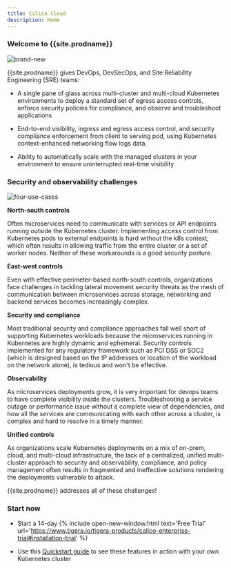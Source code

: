 ```yaml
---
title: Calico Cloud
description: Home
---
```


### Welcome to {{site.prodname}}

![brand-new]({{site.baseurl}}/images/brand-new.png)

{{site.prodname}} gives DevOps, DevSecOps, and Site Reliability Engineering (SRE) teams:

- A single pane of glass across multi-cluster and multi-cloud Kubernetes environments to deploy a standard set of egress access controls, enforce security policies for compliance, and observe and troubleshoot applications 

- End-to-end visibility, ingress and egress access control, and security compliance enforcement from client to serving pod, using Kubernetes context-enhanced networking flow logs data. 

- Ability to automatically scale with the managed clusters in your environment to ensure uninterrupted real-time visibility

### Security and observability challenges

![four-use-cases]({{site.baseurl}}/images/four-use-cases.png)

**North-south controls**

Often microservices need to communicate with services or API endpoints running outside the Kubernetes cluster. Implementing access control from Kubernetes pods to external endpoints is hard without the k8s context, which often results in allowing traffic from the entire cluster or a set of worker nodes. Neither of these workarounds is a good security posture. 

**East-west controls**

Even with effective perimeter-based north-south controls, organizations face challenges in tackling lateral movement security threats as the mesh of communication between microservices across storage, networking and backend services becomes increasingly complex.

**Security and compliance**

 Most traditional security and compliance approaches fall well short of supporting Kubernetes workloads because the microservices running in Kubernetes are highly dynamic and ephemeral. Security controls implemented for any regulatory framework such as PCI DSS or SOC2 (which is designed based on the IP addresses or location of the workload on the network alone), is tedious and won't be effective.

**Observability**

As microservices deployments grow, it is very important for devops teams to have complete visibility inside the clusters. Troubleshooting a service outage or performance issue without a complete view of dependencies, and how all the services are communicating with each other across a cluster, is complex and hard to resolve in a timely manner. 

**Unified controls**

 As organizations scale Kubernetes deployments on a mix of on-prem, cloud, and multi-cloud infrastructure, the lack of a centralized, unified multi-cluster approach to security and observability, compliance, and policy management often results in fragmented and ineffective solutions rendering the deployments vulnerable to attack. 

{{site.prodname}} addresses all of these challenges! 

### Start now

- Start a 14-day {% include open-new-window.html text='Free Trial' url='https://www.tigera.io/tigera-products/calico-enterprise-trial#installation-trial' %}

- Use this [Quickstart guide]({{site.baseurl}}/get-started/quickstart) to see these features in action with your own Kubernetes cluster